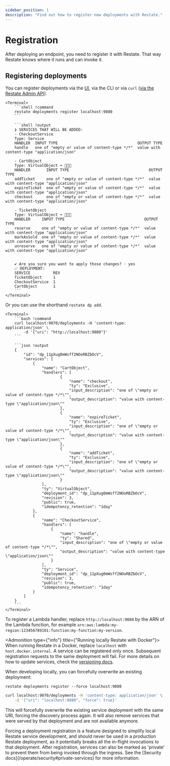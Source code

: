 ```yaml
---
sidebar_position: 1
description: "Find out how to register new deployments with Restate."
---
```



# Registration

After deploying an endpoint, you need to register it with Restate.
That way Restate knows where it runs and can invoke it.

## Registering deployments

You can register deployments via the [UI](/develop/local_dev#restate-ui), via the CLI or via `curl` ([via the Restate Admin API](/references/admin-api#tag/deployment/operation/create_deployment)).

<Tabs groupId="interface" queryString>
<TabItem value="cli" label="CLI">

    <Terminal>
        ```shell !command
        restate deployments register localhost:9080
        ```

        ```shell !output
        ❯ SERVICES THAT WILL BE ADDED:
        - CheckoutService
        Type: Service
        HANDLER  INPUT TYPE                                   OUTPUT TYPE
        handle   one of "empty or value of content-type */*"  value with content-type "application/json"

        - CartObject
        Type: VirtualObject ⬅️ 🚶🚶🚶
        HANDLER       INPUT TYPE                                   OUTPUT TYPE
        addTicket     one of "empty or value of content-type */*"  value with content-type "application/json"
        expireTicket  one of "empty or value of content-type */*"  value with content-type "application/json"
        checkout      one of "empty or value of content-type */*"  value with content-type "application/json"

        - TicketObject
        Type: VirtualObject ⬅️ 🚶🚶🚶
        HANDLER     INPUT TYPE                                   OUTPUT TYPE
        reserve     one of "empty or value of content-type */*"  value with content-type "application/json"
        markAsSold  one of "empty or value of content-type */*"  value with content-type "application/json"
        unreserve   one of "empty or value of content-type */*"  value with content-type "application/json"


        ✔ Are you sure you want to apply those changes? · yes
        ✅ DEPLOYMENT:
        SERVICE          REV
        TicketObject     1
        CheckoutService  1
        CartObject       1
        ```
    </Terminal>

Or you can use the shorthand `restate dp add`.

</TabItem>
<TabItem value="curl" label="curl">

    <Terminal>
        ```bash !command
        curl localhost:9070/deployments -H 'content-type: application/json' \
            -d '{"uri": "http://localhost:9080"}'
        ```

        ```json !output
        {
            "id": "dp_11pXug0mWsff2NOoRBZbOcV",
            "services": [
                {
                    "name": "CartObject",
                    "handlers": [
                            {
                                "name": "checkout",
                                "ty": "Exclusive",
                                "input_description": "one of \"empty or value of content-type */*\"",
                                "output_description": "value with content-type \"application/json\""
                            },
                            {
                                "name": "expireTicket",
                                "ty": "Exclusive",
                                "input_description": "one of \"empty or value of content-type */*\"",
                                "output_description": "value with content-type \"application/json\""
                            },
                            {
                                "name": "addTicket",
                                "ty": "Exclusive",
                                "input_description": "one of \"empty or value of content-type */*\"",
                                "output_description": "value with content-type \"application/json\""
                            }
                    ],
                    "ty": "VirtualObject",
                    "deployment_id": "dp_11pXug0mWsff2NOoRBZbOcV",
                    "revision": 3,
                    "public": true,
                    "idempotency_retention": "1day"
                },
                {
                    "name": "CheckoutService",
                    "handlers": [
                        {
                            "name": "handle",
                            "ty": "Shared",
                            "input_description": "one of \"empty or value of content-type */*\"",
                            "output_description": "value with content-type \"application/json\""
                        }
                    ],
                    "ty": "Service",
                    "deployment_id": "dp_11pXug0mWsff2NOoRBZbOcV",
                    "revision": 3,
                    "public": true,
                    "idempotency_retention": "1day"
                }
            ]
        }
        ```
    </Terminal>
</TabItem>
</Tabs>

To register a Lambda handler, replace `http://localhost:9080` by the ARN of the Lambda function, for example `arn:aws:lambda:my-region:123456789101:function:my-function:my-version`.

<Admonition type={"info"} title={"Running locally Restate with Docker"}>
When running Restate in a Docker, replace `localhost` with `host.docker.internal`.
</Admonition>
<Admonition type="info" title="Updating services">
A service can be registered only once. Subsequent registration requests to the same deployment will fail. For more details on how to update services, check the [versioning docs](/operate/versioning).
</Admonition>

When developing locally, you can forcefully overwrite an existing deployment:

<Tabs groupId="interface" queryString>
<TabItem value="cli" label="CLI">

```shell
restate deployments register --force localhost:9080
```

</TabItem>
<TabItem value="curl" label="curl">

```bash
curl localhost:9070/deployments -H 'content-type: application/json' \
    -d '{"uri": "localhost:9080", "force": true}'
```

</TabItem>
</Tabs>


This will forcefully overwrite the existing service deployment with the same URI, forcing the discovery process again. It will also remove services that were served by that deployment and are not available anymore.

<Admonition type="warning">
Forcing a deployment registration is a feature designed to simplify local Restate service development, and should never be used in a production Restate deployment, as it potentially breaks all the in-flight invocations to that deployment.
</Admonition>

<Admonition type="info">
    After registration, services can also be marked as 'private' to prevent them
    from being invoked through the ingress. See the
    [Security docs](/operate/security#private-services) for more information.
</Admonition>
